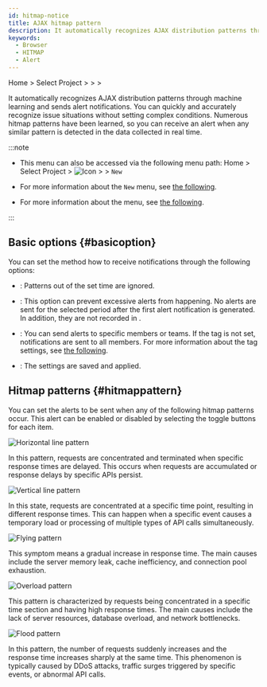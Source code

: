 ```yaml
---
id: hitmap-notice
title: AJAX hitmap pattern
description: It automatically recognizes AJAX distribution patterns through machine learning and sends alert notifications.
keywords:
  - Browser
  - HITMAP
  - Alert
---
```


Home &gt; Select Project &gt; <Cmdname sid="side_event" className="uitext" /> &gt; <Cmdname sid="side_eventSetting" className="uitext" /> &gt; <Cmdname sid="TTL08559" className="uitext" />

It automatically recognizes AJAX distribution patterns through machine learning and sends alert notifications. You can quickly and accurately recognize issue situations without setting complex conditions. Numerous hitmap patterns have been learned, so you can receive an alert when any similar pattern is detected in the data collected in real time.

<ImgLang img="browser-event-ajax-hitmap.png" desc="AJAX Hitmap pattern" />

:::note

- This menu can also be accessed via the following menu path: Home &gt; Select Project &gt; ![Icon](/img/ic-sitemap.svg) <Cmdname sid="sitemap" className="uitext" /> &gt; <Cmdname sid="side_event" className="uitext" /> &gt; <Cmdname sid="side_eventSetting" className="uitext" /> <code class="newfunc">New</code>

- For more information about the <Cmdname sid="side_eventSetting" className="uitext" /> <code class="newfunc">New</code> menu, see [the following](warning-notice-v2).

- For more information about the <Cmdname sid="ajaxAnalytics" className="uitext" /> menu, see [the following](analyze-ajax-hitmap).

:::

## Basic options {#basicoption}

You can set the method how to receive notifications through the following options:

- <Cmdname sid="hitmap_exc_time" className="uitext" />: Patterns out of the set time are ignored.

- <Cmdname sid="silent" className="uitext" />: This option can prevent excessive alerts from happening. No alerts are sent for the selected period after the first alert notification is generated. In addition, they are not recorded in <Cmdname sid="side_eventHistory" className="uitext" />.

- <Cmdname sid="event_tag" className="uitext" />: You can send alerts to specific members or teams. If the tag is not set, notifications are sent to all members. For more information about the tag settings, see [the following](set-receive-event#set-notice-by-team-or-users).

- <Cmdname sid="save" className="uitext" />: The settings are saved and applied.

## Hitmap patterns {#hitmappattern}

You can set the alerts to be sent when any of the following hitmap patterns occur. This alert can be enabled or disabled by selecting the toggle buttons for each item.

<Columns>
<Column className="text--left width--40">

![Horizontal line pattern](/img/blog_49_04.png)

</Column>
<Column className="text--left">

<Cmdname sid="hitmap_pattern_horizontal" className="uitext" />

In this pattern, requests are concentrated and terminated when specific response times are delayed. This occurs when requests are accumulated or response delays by specific APIs persist.

</Column>
</Columns>

<Columns>
<Column className="text--left width--40">

![Vertical line pattern](/img/blog_49_05.png)

</Column>
<Column className="text--left">

<Cmdname sid="hitmap_pattern_vertical" className="uitext" />

In this state, requests are concentrated at a specific time point, resulting in different response times. This can happen when a specific event causes a temporary load or processing of multiple types of API calls simultaneously.

</Column>
</Columns>

<Columns>
<Column className="text--left width--40">

![Flying pattern](/img/blog_49_06.png)

</Column>
<Column className="text--left">

<Cmdname sid="hitmap_pattern_flying" className="uitext" />

This symptom means a gradual increase in response time. The main causes include the server memory leak, cache inefficiency, and connection pool exhaustion.

</Column>
</Columns>

<Columns>
<Column className="text--left width--40">

![Overload pattern](/img/blog_49_07.png)

</Column>
<Column className="text--left">

<Cmdname sid="hitmap_pattern_overload" className="uitext" />

This pattern is characterized by requests being concentrated in a specific time section and having high response times. The main causes include the lack of server resources, database overload, and network bottlenecks.

</Column>
</Columns>

<Columns>
<Column className="text--left width--40">

![Flood pattern](/img/blog_49_08.png)

</Column>
<Column className="text--left">

<Cmdname sid="hitmap_pattern_flood" className="uitext" />

In this pattern, the number of requests suddenly increases and the response time increases sharply at the same time. This phenomenon is typically caused by DDoS attacks, traffic surges triggered by specific events, or abnormal API calls.

</Column>
</Columns>
